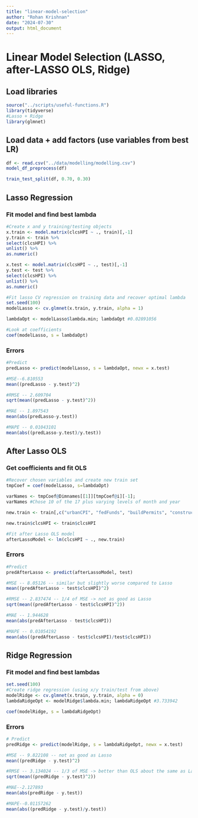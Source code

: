 ```yaml
---
title: "linear-model-selection"
author: "Rohan Krishnan"
date: "2024-07-30"
output: html_document
---
```

# Linear Model Selection (LASSO, after-LASSO OLS, Ridge)

## Load libraries
```r
source("../scripts/useful-functions.R")
library(tidyverse)
#Lasso + Ridge
library(glmnet)
```

## Load data + add factors (use variables from best LR)
```r
df <- read.csv("../data/modelling/modelling.csv")
model_df_preprocess(df)

train_test_split(df, 0.70, 0.30)
```

## Lasso Regression

### Fit model and find best lambda
```r
#Create x and y training/testing objects
x.train <- model.matrix(clcsHPI ~ ., train)[,-1]
y.train <- train %>%
select(clcsHPI) %>%
unlist() %>%
as.numeric()

x.test <- model.matrix(clcsHPI ~ ., test)[,-1]
y.test <- test %>%
select(clcsHPI) %>%
unlist() %>%
as.numeric()

#Fit lasso CV regression on training data and recover optimal lambda
set.seed(100)
modelLasso <- cv.glmnet(x.train, y.train, alpha = 1)

lambdaOpt <- modelLasso$lambda.min; lambdaOpt #0.02891056

#Look at coefficients
coef(modelLasso, s = lambdaOpt)
```

### Errors
```r
#Predict
predLasso <- predict(modelLasso, s = lambdaOpt, newx = x.test)

#MSE--6.810553
mean((predLasso - y.test)^2)

#RMSE -- 2.609704
sqrt(mean((predLasso - y.test)^2))

#MAE -- 1.897543
mean(abs(predLasso-y.test))

#MAPE -- 0.01043101
mean(abs((predLasso-y.test)/y.test))
```

## After Lasso OLS

### Get coefficients and fit OLS
```r
#Recover chosen variables and create new train set
tmpCoef = coef(modelLasso, s=lambdaOpt)

varNames <- tmpCoef@Dimnames[[1]][tmpCoef@i][-1]; 
varNames #Chose 10 of the 17 plus varying levels of month and year

new.train <- train[,c("urbanCPI", "fedFunds", "buildPermits", "constructionPI", "delRate", "income", "mortRate", "totalHouse", "urbanPop", "unemploymentRate", "year", "month")]

new.train$clcsHPI <- train$clcsHPI

#Fit after Lasso OLS model
afterLassoModel <- lm(clcsHPI ~ ., new.train)
```

### Errors
```r
#Predict
predAfterLasso <- predict(afterLassoModel, test)

#MSE -- 8.05126 -- similar but slightly worse compared to Lasso
mean((predAfterLasso - test$clcsHPI)^2)

#RMSE -- 2.837474 -- 1/4 of MSE -> not as good as Lasso
sqrt(mean((predAfterLasso - test$clcsHPI)^2))

#MAE -- 1.944628
mean(abs(predAfterLasso - test$clcsHPI))

#MAPE -- 0.01054192
mean(abs((predAfterLasso - test$clcsHPI)/test$clcsHPI))

```

## Ridge Regression

### Fit model and find best lambdas
```r
set.seed(100)
#Create ridge regression (using x/y train/test from above)
modelRidge <- cv.glmnet(x.train, y.train, alpha = 0)
lambdaRidgeOpt <- modelRidge$lambda.min; lambdaRidgeOpt #3.733942

coef(modelRidge, s = lambdaRidgeOpt)
```

### Errors
```r
# Predict
predRidge <- predict(modelRidge, s = lambdaRidgeOpt, newx = x.test)

#MSE -- 9.822108 -- not as good as Lasso
mean((predRidge - y.test)^2)

#RMSE -- 3.134024 -- 1/3 of MSE -> better than OLS about the same as Lasso
sqrt(mean((predRidge - y.test)^2))

#MAE--2.127893
mean(abs(predRidge - y.test))

#MAPE--0.01157262
mean(abs((predRidge - y.test)/y.test))
```
